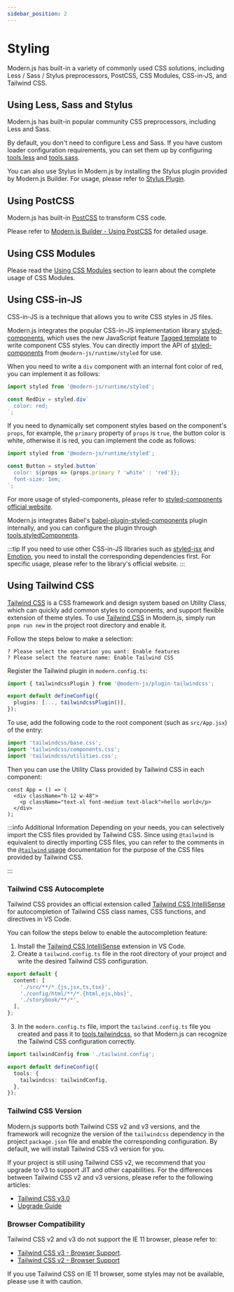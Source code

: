 ```yaml
---
sidebar_position: 2
---
```


# Styling

Modern.js has built-in a variety of commonly used CSS solutions, including Less / Sass / Stylus preprocessors, PostCSS, CSS Modules, CSS-in-JS, and Tailwind CSS.

## Using Less, Sass and Stylus

Modern.js has built-in popular community CSS preprocessors, including Less and Sass.

By default, you don't need to configure Less and Sass. If you have custom loader configuration requirements, you can set them up by configuring [tools.less](/configure/app/tools/less) and [tools.sass](/configure/app/tools/sass).

You can also use Stylus in Modern.js by installing the Stylus plugin provided by Modern.js Builder. For usage, please refer to [Stylus Plugin](https://modernjs.dev/builder/plugins/plugin-stylus.html).

## Using PostCSS

Modern.js has built-in [PostCSS](https://postcss.org/) to transform CSS code.

Please refer to [Modern.js Builder - Using PostCSS](https://modernjs.dev/builder/en/guide/basic/css-usage.html#using-postcss) for detailed usage.

## Using CSS Modules

Please read the [Using CSS Modules](https://modernjs.dev/builder/en/guide/basic/css-modules.html) section to learn about the complete usage of CSS Modules.

## Using CSS-in-JS

CSS-in-JS is a technique that allows you to write CSS styles in JS files.

Modern.js integrates the popular CSS-in-JS implementation library [styled-components](https://styled-components.com/), which uses the new JavaScript feature [Tagged template](https://developer.mozilla.org/en-US/docs/Web/JavaScript/Reference/Template_literals#tagged_templates) to write component CSS styles. You can directly import the API of [styled-components](https://styled-components.com/) from `@modern-js/runtime/styled` for use.

When you need to write a `div` component with an internal font color of red, you can implement it as follows:

```js
import styled from '@modern-js/runtime/styled';

const RedDiv = styled.div`
  color: red;
`;
```

If you need to dynamically set component styles based on the component's `props`, for example, the `primary` property of `props` is `true`, the button color is white, otherwise it is red, you can implement the code as follows:

```js
import styled from '@modern-js/runtime/styled';

const Button = styled.button`
  color: ${props => (props.primary ? 'white' : 'red')};
  font-size: 1em;
`;
```

For more usage of styled-components, please refer to [styled-components official website](https://styled-components.com/).

Modern.js integrates Babel's [babel-plugin-styled-components](https://github.com/styled-components/babel-plugin-styled-components) plugin internally, and you can configure the plugin through [tools.styledComponents](/configure/app/tools/styled-components).

:::tip
If you need to use other CSS-in-JS libraries such as [styled-jsx](https://www.npmjs.com/package/styled-jsx) and [Emotion](https://emotion.sh/), you need to install the corresponding dependencies first. For specific usage, please refer to the library's official website.
:::

## Using Tailwind CSS

[Tailwind CSS](https://tailwindcss.com/) is a CSS framework and design system based on Utility Class, which can quickly add common styles to components, and support flexible extension of theme styles. To use [Tailwind CSS](https://tailwindcss.com/) in Modern.js, simply run `pnpm run new` in the project root directory and enable it.

Follow the steps below to make a selection:

```text
? Please select the operation you want: Enable features
? Please select the feature name: Enable Tailwind CSS
```

Register the Tailwind plugin in `modern.config.ts`:

```ts title="modern.config.ts"
import { tailwindcssPlugin } from '@modern-js/plugin-tailwindcss';

export default defineConfig({
  plugins: [..., tailwindcssPlugin()],
});
```

To use, add the following code to the root component (such as `src/App.jsx`) of the entry:

```js
import 'tailwindcss/base.css';
import 'tailwindcss/components.css';
import 'tailwindcss/utilities.css';
```

Then you can use the Utility Class provided by Tailwind CSS in each component:

```tsx
const App = () => (
  <div className="h-12 w-48">
    <p className="text-xl font-medium text-black">hello world</p>
  </div>
);
```

:::info Additional Information
Depending on your needs, you can selectively import the CSS files provided by Tailwind CSS. Since using `@tailwind` is equivalent to directly importing CSS files, you can refer to the comments in the [`@tailwind` usage](https://tailwindcss.com/docs/functions-and-directives#tailwind) documentation for the purpose of the CSS files provided by Tailwind CSS.

:::

### Tailwind CSS Autocomplete

Tailwind CSS provides an official extension called [Tailwind CSS IntelliSense](https://github.com/tailwindlabs/tailwindcss-intellisense) for autocompletion of Tailwind CSS class names, CSS functions, and directives in VS Code.

You can follow the steps below to enable the autocompletion feature:

1. Install the [Tailwind CSS IntelliSense](https://github.com/tailwindlabs/tailwindcss-intellisense) extension in VS Code.
2. Create a `tailwind.config.ts` file in the root directory of your project and write the desired Tailwind CSS configuration.

```ts title="tailwind.config.ts"
export default {
  content: [
    './src/**/*.{js,jsx,ts,tsx}',
    './config/html/**/*.{html,ejs,hbs}',
    './storybook/**/*',
  ],
};
```

3. In the `modern.config.ts` file, import the `tailwind.config.ts` file you created and pass it to [tools.tailwindcss](/configure/app/tools/tailwindcss), so that Modern.js can recognize the Tailwind CSS configuration correctly.

```ts title="modern.config.ts"
import tailwindConfig from './tailwind.config';

export default defineConfig({
  tools: {
    tailwindcss: tailwindConfig,
  },
});
```

### Tailwind CSS Version

Modern.js supports both Tailwind CSS v2 and v3 versions, and the framework will recognize the version of the `tailwindcss` dependency in the project `package.json` file and enable the corresponding configuration. By default, we will install Tailwind CSS v3 version for you.

If your project is still using Tailwind CSS v2, we recommend that you upgrade to v3 to support JIT and other capabilities. For the differences between Tailwind CSS v2 and v3 versions, please refer to the following articles:

- [Tailwind CSS v3.0](https://tailwindcss.com/blog/tailwindcss-v3)
- [Upgrade Guide](https://tailwindcss.com/docs/upgrade-guide)

### Browser Compatibility

Tailwind CSS v2 and v3 do not support the IE 11 browser, please refer to:

- [Tailwind CSS v3 - Browser Support](https://tailwindcss.com/docs/browser-support).
- [Tailwind CSS v2 - Browser Support](https://v2.tailwindcss.com/docs/browser-support)

If you use Tailwind CSS on IE 11 browser, some styles may not be available, please use it with caution.
